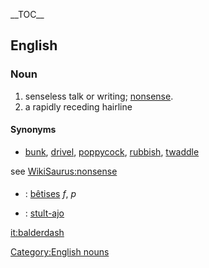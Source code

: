 {{wikipedia}}
__TOC__
==English==
===Noun===
[[Category:English nouns]]
# senseless talk or writing; [[nonsense]].
# a rapidly receding hairline
====Synonyms====
*[[bunk]], [[drivel]], [[poppycock]], [[rubbish]], [[twaddle]]
see [[WikiSaurus:nonsense]]

===={{trans}}====

* {{fr}} : [[bêtise]]s ''f'', ''p''
* {{io}} : [[stulto|stult-ajo]]

[[it:balderdash]]